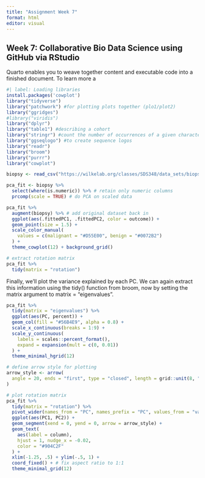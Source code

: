 ```yaml
---
title: "Assignment Week 7"
format: html
editor: visual
---
```


## Week 7: Collaborative Bio Data Science using GitHub via RStudio

Quarto enables you to weave together content and executable code into a finished document. To learn more a

```r
#| label: Loading libraries
install.packages('cowplot')
library("tidyverse")
library("patchwork") #for plotting plots together (plo1/plot2)
library("ggridges")
#library("viridis")
library("dplyr")
library("table1") #describing a cohort
library("stringr") #count the number of occurrences of a given character in a string
library("ggseqlogo") #to create sequence logos
library("readr")
library("broom")
library("purrr")
library("cowplot")
```

```r
biopsy <- read_csv("https://wilkelab.org/classes/SDS348/data_sets/biopsy.csv")
```

```r
pca_fit <- biopsy %>% 
  select(where(is.numeric)) %>% # retain only numeric columns
  prcomp(scale = TRUE) # do PCA on scaled data

```

```r
pca_fit %>%
  augment(biopsy) %>% # add original dataset back in
  ggplot(aes(.fittedPC1, .fittedPC2, color = outcome)) + 
  geom_point(size = 1.5) +
  scale_color_manual(
    values = c(malignant = "#D55E00", benign = "#0072B2")
  ) +
  theme_cowplot(12) + background_grid()
```

```r
# extract rotation matrix
pca_fit %>%
  tidy(matrix = "rotation")
```

Finally, we'll plot the variance explained by each PC. We can again extract this information using the tidy() function from broom, now by setting the matrix argument to matrix = "eigenvalues".

```r
pca_fit %>%
  tidy(matrix = "eigenvalues") %>%
  ggplot(aes(PC, percent)) +
  geom_col(fill = "#56B4E9", alpha = 0.8) +
  scale_x_continuous(breaks = 1:9) +
  scale_y_continuous(
    labels = scales::percent_format(),
    expand = expansion(mult = c(0, 0.01))
  ) +
  theme_minimal_hgrid(12)
```

```r
# define arrow style for plotting
arrow_style <- arrow(
  angle = 20, ends = "first", type = "closed", length = grid::unit(8, "pt")
)

# plot rotation matrix
pca_fit %>%
  tidy(matrix = "rotation") %>%
  pivot_wider(names_from = "PC", names_prefix = "PC", values_from = "value") %>%
  ggplot(aes(PC1, PC2)) +
  geom_segment(xend = 0, yend = 0, arrow = arrow_style) +
  geom_text(
    aes(label = column),
    hjust = 1, nudge_x = -0.02, 
    color = "#904C2F"
  ) +
  xlim(-1.25, .5) + ylim(-.5, 1) +
  coord_fixed() + # fix aspect ratio to 1:1
  theme_minimal_grid(12)
```
